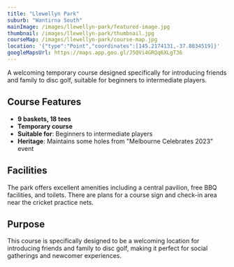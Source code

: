 ```yaml
---
title: "Llewellyn Park"
suburb: "Wantirna South"
mainImage: /images/llewellyn-park/featured-image.jpg
thumbnail: /images/llewellyn-park/thumbnail.jpg
courseMap: /images/llewellyn-park/course-map.jpg
location: '{"type":"Point","coordinates":[145.2174131,-37.8834519]}'
googleMapsUrl: https://maps.app.goo.gl/J5QVi4GRQq6XLgT36
---
```


A welcoming temporary course designed specifically for introducing friends and family to disc golf, suitable for beginners to intermediate players.

## Course Features
- **9 baskets, 18 tees**
- **Temporary course**
- **Suitable for**: Beginners to intermediate players
- **Heritage**: Maintains some holes from "Melbourne Celebrates 2023" event

## Facilities
The park offers excellent amenities including a central pavilion, free BBQ facilities, and toilets. There are plans for a course sign and check-in area near the cricket practice nets.

## Purpose
This course is specifically designed to be a welcoming location for introducing friends and family to disc golf, making it perfect for social gatherings and newcomer experiences.